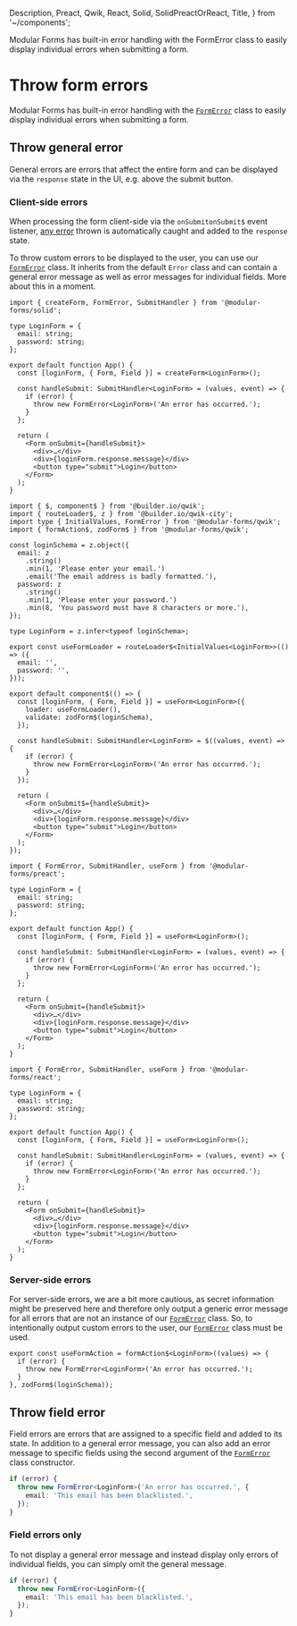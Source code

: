   Description,
  Preact,
  Qwik,
  React,
  Solid,
  SolidPreactOrReact,
  Title,
} from '~/components';

<Title>Throw form errors</Title>
<Description>
  Modular Forms has built-in error handling with the FormError class to easily
  display individual errors when submitting a form.
</Description>

# Throw form errors

Modular Forms has built-in error handling with the <A href="../../api/FormError">`FormError`</A> class to easily display individual errors when submitting a form.

## Throw general error

General errors are errors that affect the entire form and can be displayed via the `response` state in the UI, e.g. above the submit button.

### Client-side errors

When processing the form client-side via the <SolidPreactOrReact>`onSubmit`</SolidPreactOrReact><Qwik>`onSubmit$`</Qwik> event listener, <u>any error</u> thrown is automatically caught and added to the `response` state.

To throw custom errors to be displayed to the user, you can use our <A href="../../api/FormError">`FormError`</A> class. It inherits from the default `Error` class and can contain a general error message as well as error messages for individual fields. More about this in a moment.

<Solid block>

```tsx
import { createForm, FormError, SubmitHandler } from '@modular-forms/solid';

type LoginForm = {
  email: string;
  password: string;
};

export default function App() {
  const [loginForm, { Form, Field }] = createForm<LoginForm>();

  const handleSubmit: SubmitHandler<LoginForm> = (values, event) => {
    if (error) {
      throw new FormError<LoginForm>('An error has occurred.');
    }
  };

  return (
    <Form onSubmit={handleSubmit}>
      <div>…</div>
      <div>{loginForm.response.message}</div>
      <button type="submit">Login</button>
    </Form>
  );
}
```

</Solid>

<Qwik block>

```tsx
import { $, component$ } from '@builder.io/qwik';
import { routeLoader$, z } from '@builder.io/qwik-city';
import type { InitialValues, FormError } from '@modular-forms/qwik';
import { formAction$, zodForm$ } from '@modular-forms/qwik';

const loginSchema = z.object({
  email: z
    .string()
    .min(1, 'Please enter your email.')
    .email('The email address is badly formatted.'),
  password: z
    .string()
    .min(1, 'Please enter your password.')
    .min(8, 'You password must have 8 characters or more.'),
});

type LoginForm = z.infer<typeof loginSchema>;

export const useFormLoader = routeLoader$<InitialValues<LoginForm>>(() => ({
  email: '',
  password: '',
}));

export default component$(() => {
  const [loginForm, { Form, Field }] = useForm<LoginForm>({
    loader: useFormLoader(),
    validate: zodForm$(loginSchema),
  });

  const handleSubmit: SubmitHandler<LoginForm> = $((values, event) => {
    if (error) {
      throw new FormError<LoginForm>('An error has occurred.');
    }
  });

  return (
    <Form onSubmit$={handleSubmit}>
      <div>…</div>
      <div>{loginForm.response.message}</div>
      <button type="submit">Login</button>
    </Form>
  );
});
```

</Qwik>

<Preact block>

```tsx
import { FormError, SubmitHandler, useForm } from '@modular-forms/preact';

type LoginForm = {
  email: string;
  password: string;
};

export default function App() {
  const [loginForm, { Form, Field }] = useForm<LoginForm>();

  const handleSubmit: SubmitHandler<LoginForm> = (values, event) => {
    if (error) {
      throw new FormError<LoginForm>('An error has occurred.');
    }
  };

  return (
    <Form onSubmit={handleSubmit}>
      <div>…</div>
      <div>{loginForm.response.message}</div>
      <button type="submit">Login</button>
    </Form>
  );
}
```

</Preact>

<React block>

```tsx
import { FormError, SubmitHandler, useForm } from '@modular-forms/react';

type LoginForm = {
  email: string;
  password: string;
};

export default function App() {
  const [loginForm, { Form, Field }] = useForm<LoginForm>();

  const handleSubmit: SubmitHandler<LoginForm> = (values, event) => {
    if (error) {
      throw new FormError<LoginForm>('An error has occurred.');
    }
  };

  return (
    <Form onSubmit={handleSubmit}>
      <div>…</div>
      <div>{loginForm.response.message}</div>
      <button type="submit">Login</button>
    </Form>
  );
}
```

</React>

<Qwik block>

### Server-side errors

For server-side errors, we are a bit more cautious, as secret information might be preserved here and therefore only output a generic error message for all errors that are not an instance of our <A href="../../api/FormError">`FormError`</A> class. So, to intentionally output custom errors to the user, our <A href="../../api/FormError">`FormError`</A> class must be used.

```tsx
export const useFormAction = formAction$<LoginForm>((values) => {
  if (error) {
    throw new FormError<LoginForm>('An error has occurred.');
  }
}, zodForm$(loginSchema));
```

</Qwik>

## Throw field error

Field errors are errors that are assigned to a specific field and added to its state. In addition to a general error message, you can also add an error message to specific fields using the second argument of the <A href="../../api/FormError">`FormError`</A> class constructor.

```ts
if (error) {
  throw new FormError<LoginForm>('An error has occurred.', {
    email: 'This email has been blacklisted.',
  });
}
```

### Field errors only

To not display a general error message and instead display only errors of individual fields, you can simply omit the general message.

```ts
if (error) {
  throw new FormError<LoginForm>({
    email: 'This email has been blacklisted.',
  });
}
```
